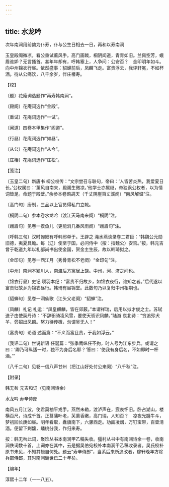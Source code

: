 ```yaml
---
---
---
```

title: 水龙吟
---



次年南涧用前韵为仆寿，仆与公生日相去一日，再和以寿南涧





玉皇殿阁微凉，看公重试薰风手。高门画戟，桐阴闻道，青青如旧。兰佩空芳，蛾眉谁妒？无言搔首。甚年年却有，呼韩塞上，人争问：公安否？　金印明年如斗。向中州锦衣行昼。依然盛事：貂蝉前后，凤麟飞走。富贵浮云，我评轩冕，不如杯酒。待从公痛饮，八千余岁，伴庄椿寿。





【校】


〔题〕花庵词选题作“再寿韩南涧”。

〔殿阁〕花庵词选作“金殿”。

〔重试〕花庵词选作“一试”。

〔闻道〕四卷本甲集作“阁道”。

〔行昼〕花庵词选作“如昼”。

〔从公〕花庵词选作“从今”。

〔庄椿〕花庵词选作“庄松”。





【笺注】


〔玉皇二句〕新唐书 柳公权传：“文宗尝召与联句，帝曰：‘人皆苦炎热，我爱夏日长。’公权属曰：‘薰风自南来，殿阁生微凉。’他学士亦属继，帝独讽公权者，以为情词皆足。命题于殿壁。”余参本卷鹧鸪天（千丈阴崖百丈溪阕）“南风解愠”注。

〔高门句〕唐制，三品以上官员得私门立戟。

〔桐阴二句〕参本卷水龙吟（渡江天马南来阕）“桐阴”注。

〔蛾眉句〕见卷一摸鱼儿（更能消几番风雨阕）“蛾眉句”注。

〔呼韩三句〕汉时匈奴有呼韩邪单于。王辟之 渑水燕谈录卷二君臣：“韩魏公元勋旧德，夷夏具瞻。每（辽）使至于国，必问侍中（按：指魏公）安否。”按，韩元吉曾于乾道九年以礼部尚书出使金国，贺金主生辰，故以韩琦拟之。

〔金印句〕见卷一西江月（秀骨青松不老阕）“金印句”注。

〔中州〕南涧本颍川人，南渡后方寓居上饶。中州，河、济之间也。

〔锦衣行昼〕史记 项羽本纪：“富贵不归故乡，如锦衣夜行，谁知之者。”后代遂以富贵归故乡为锦衣昼行。韩琦有昼锦堂。此数句乃以复归中州相期也。

〔貂蝉句〕见卷一洞仙歌（江头父老阕）“貂蝉”注。

〔凤麟〕礼记 礼运：“凤皇麒麟，皆在郊薮。”本谓祥瑞，后用以拟才俊之士。苏轼 送子由使契丹诗：“不辞驲骑凌风雪，要使天骄识凤麟。”陆游 哀北诗：“穷追殄犬羊，旁招出凤麟。努力待传檄，勿谓吴无人！”

〔富贵句〕论语 述而篇：“不义而富且贵，于我如浮云。”

〔我评二句〕世说新语 任诞篇：“张季鹰纵任不拘，时人号为江东步兵。或谓之曰：‘卿乃可纵适一时，独不为身后名耶？’答曰：‘使我有身后名，不如即时一杯酒。’”

〔八千二句〕见卷一信八声甘州（把江山好处付公来阕）“八千秋”注。





【附录】


韩无咎 元吉和词（见南涧诗余）

水龙吟 寿辛侍郎

南风五月江波，使君莫袖平戎手。燕然未勒，渡泸声在，宸衷怀旧。卧占湖山，楼横百尺，诗成千首。正菖蒲叶老，芙蕖香嫩，高门瑞，人知否？　凉夜光躔牛斗，梦初回长庚如昼。明年看取，纛旗南下，六骡西走。功画凌烟，万钉宝带，百壶清酒。便留下剩馥，蟠桃分我，作归来寿。

按：韩无咎此词，聚珍丛书本南涧甲乙稿失收。彊村丛书中有南涧诗余一卷，收南涧佚词数十首，上词亦在其中，云是据吴伯宛校补本南涧甲乙稿收录者。吴氏校补原书未见，不知其辑自何处。题云“寿辛侍郎”，当系后来所追改者，稼轩晚年方除兵部侍郎，其时南涧谢世已二十年矣。





【编年】


淳熙十二年（一一八五）。